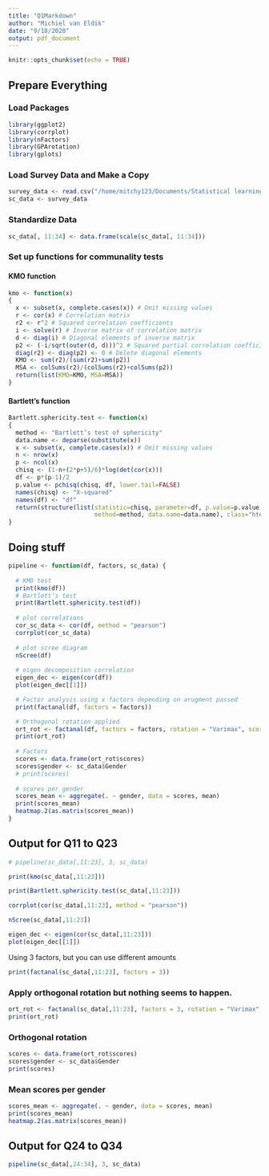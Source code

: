 ```yaml
---
title: "Q1Markdown"
author: "Michiel van Eldik"
date: "9/18/2020"
output: pdf_document
---
```


```r
knitr::opts_chunk$set(echo = TRUE)
```

## Prepare Everything
### Load Packages

```r
library(ggplot2)
library(corrplot)
library(nFactors)
library(GPArotation)
library(gplots)

```
### Load Survey Data and Make a Copy
```r
survey_data <- read.csv("/home/mitchy123/Documents/Statistical learning/SLIMSustainableFashionData.csv", sep= ",", header = TRUE)
sc_data <- survey_data

```

### Standardize Data

```r
sc_data[, 11:34] <- data.frame(scale(sc_data[, 11:34]))

```


### Set up functions for communality tests
#### KMO function
```r
kmo <- function(x)
{
  x <- subset(x, complete.cases(x)) # Omit missing values
  r <- cor(x) # Correlation matrix
  r2 <- r^2 # Squared correlation coefficients
  i <- solve(r) # Inverse matrix of correlation matrix
  d <- diag(i) # Diagonal elements of inverse matrix
  p2 <- (-i/sqrt(outer(d, d)))^2 # Squared partial correlation coefficients
  diag(r2) <- diag(p2) <- 0 # Delete diagonal elements
  KMO <- sum(r2)/(sum(r2)+sum(p2))
  MSA <- colSums(r2)/(colSums(r2)+colSums(p2))
  return(list(KMO=KMO, MSA=MSA))
}
```
#### Bartlett's function
```r

Bartlett.sphericity.test <- function(x)
{
  method <- "Bartlett’s test of sphericity"
  data.name <- deparse(substitute(x))
  x <- subset(x, complete.cases(x)) # Omit missing values
  n <- nrow(x)
  p <- ncol(x)
  chisq <- (1-n+(2*p+5)/6)*log(det(cor(x)))
  df <- p*(p-1)/2
  p.value <- pchisq(chisq, df, lower.tail=FALSE)
  names(chisq) <- "X-squared"
  names(df) <- "df"
  return(structure(list(statistic=chisq, parameter=df, p.value=p.value,
                        method=method, data.name=data.name), class="htest"))
}
```

## Doing stuff


```r
pipeline <- function(df, factors, sc_data) {
  
  # KMO test
  print(kmo(df))
  # Bartlett's test
  print(Bartlett.sphericity.test(df))
  
  # plot correlations
  cor_sc_data <- cor(df, method = "pearson")
  corrplot(cor_sc_data)
  
  # plot scree diagram
  nScree(df)
  
  # eigen decomposition correlation
  eigen_dec <- eigen(cor(df))
  plot(eigen_dec[[1]])

  # Factor analysis using x factors depending on arugment passed
  print(factanal(df, factors = factors))

  # Orthogonal rotation applied
  ort_rot <- factanal(df, factors = factors, rotation = "Varimax", scores="Bartlett")
  print(ort_rot)
  
  # Factors 
  scores <- data.frame(ort_rot$scores)
  scores$gender <- sc_data$Gender
  # print(scores)
  
  # scores per gender
  scores_mean <- aggregate(. ~ gender, data = scores, mean)
  print(scores_mean)
  heatmap.2(as.matrix(scores_mean))
}
```


## Output for Q11 to Q23
```r
# pipeline(sc_data[,11:23], 3, sc_data)
```

```r
print(kmo(sc_data[,11:23]))
```

```r
print(Bartlett.sphericity.test(sc_data[,11:23]))
```

```r
corrplot(cor(sc_data[,11:23], method = "pearson"))
```

```r
nScree(sc_data[,11:23])
```

``` r
eigen_dec <- eigen(cor(sc_data[,11:23]))
plot(eigen_dec[[1]])
```

Using 3 factors, but you can use different amounts
``` r
print(factanal(sc_data[,11:23], factors = 3))
```

### Apply orthogonal rotation but nothing seems to happen. 
``` r
ort_rot <- factanal(sc_data[,11:23], factors = 3, rotation = "Varimax", scores = "Bartlett")
print(ort_rot)
```

### Orthogonal rotation
``` r
scores <- data.frame(ort_rot$scores)
scores$gender <- sc_data$Gender
print(scores)
```

### Mean scores per gender
``` r
scores_mean <- aggregate(. ~ gender, data = scores, mean)
print(scores_mean)
heatmap.2(as.matrix(scores_mean))
```


## Output for Q24 to Q34
```r
pipeline(sc_data[,24:34], 3, sc_data)
```


